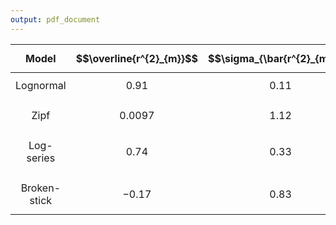 ```yaml
---
output: pdf_document
---
```



| $$\mathbf{Model}$$     | $$\overline{r^{2}_{m}}$$ | $$\sigma_{\bar{r^{2}_{m}}}$$ | 
|:----------------------:|------------------------:|------------------------:|
|$$\mathrm{Lognormal}$$   |  $$0.91$$   |     $$0.11$$           |
|   |            |            |
|   $$\mathrm{Zipf}$$   |        $$0.0097$$      |   $$1.12$$            |
|   |            |            |
|$$\mathrm{Log\mbox{-}series}$$   | $$0.74$$    |      $$0.33$$            |
|   |            |            |
|   $$\mathrm{Broken\mbox{-}stick}$$   |    $$-0.17$$    |     $$0.83$$           |

